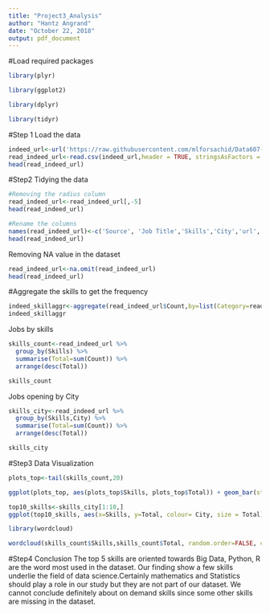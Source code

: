 ---
title: "Project3_Analysis"
author: "Hantz Angrand"
date: "October 22, 2018"
output: pdf_document
---
#Load required packages
```{r}
library(plyr)
```

```{r}
library(ggplot2)
```

```{r}
library(dplyr)
```
```{r}
library(tidyr)

```

#Step 1
Load the data
```{r}
indeed_url<-url('https://raw.githubusercontent.com/mlforsachid/Data607-Project3/master/Data/Indeed_Job_Search_Results.csv')
read_indeed_url<-read.csv(indeed_url,header = TRUE, stringsAsFactors = TRUE, sep = ',')
head(read_indeed_url)
```


#Step2 Tidying the data
```{r}
#Removing the radius column
read_indeed_url<-read_indeed_url[,-5]
head(read_indeed_url)

```

```{r}
#Rename the columns
names(read_indeed_url)<-c('Source', 'Job Title','Skills','City','url','Count')
head(read_indeed_url)
```

Removing NA value in the dataset
```{r}
read_indeed_url<-na.omit(read_indeed_url)
head(read_indeed_url)
```



#Aggregate the skills to get the frequency
```{r}
indeed_skillaggr<-aggregate(read_indeed_url$Count,by=list(Category=read_indeed_url$Skills), FUN=sum)
indeed_skillaggr
```
Jobs by skills
```{r}
skills_count<-read_indeed_url %>%
  group_by(Skills) %>%
  summarise(Total=sum(Count)) %>%
  arrange(desc(Total))

skills_count
```

Jobs opening by City
```{r}
skills_city<-read_indeed_url %>%
  group_by(Skills,City) %>%
  summarise(Total=sum(Count)) %>%
  arrange(desc(Total))

skills_city
```



#Step3 Data Visualization
```{r}
plots_top<-tail(skills_count,20)

ggplot(plots_top, aes(plots_top$Skills, plots_top$Total)) + geom_bar(stat="identity")
```



```{r}
top10_skills<-skills_city[1:10,]
ggplot(top10_skills, aes(x=Skills, y=Total, colour= City, size = Total)) + geom_point()
```

```{r}
library(wordcloud)

wordcloud(skills_count$Skills,skills_count$Total, random.order=FALSE, colors=brewer.pal(8,"Dark2"))
```


#Step4 Conclusion
The top 5 skills are oriented towards Big Data, Python, R are the word most used in the dataset.  Our finding show a few skills underlie the field of data science.Certainly mathematics and Statistics should play a role in our study but they are not part of our dataset.  We cannot conclude definitely about on demand skills since some other skills are missing in the dataset.

